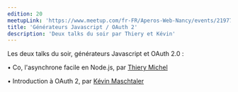 ```yaml
---
edition: 20
meetupLink: 'https://www.meetup.com/fr-FR/Aperos-Web-Nancy/events/219778846/'
title: 'Générateurs Javascript / OAuth 2'
description: 'Deux talks du soir par Thiery et Kévin'
---
```


Les deux talks du soir, générateurs Javascript et OAuth 2.0 :

• Co, l'asynchrone facile en Node.js, par [Thiery Michel](https://github.com/thierymichel)

• Introduction à OAuth 2, par [Kévin Maschtaler](http://kmaschta.me/#/)
